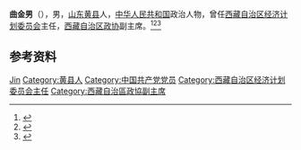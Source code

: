 '''曲金男'''（{{bd|1928年|}}），男，[[山东|山东]][[黄县|黄县]]人，[[中华人民共和国|中华人民共和国]]政治人物，曾任[[西藏自治区经济计划委员会|西藏自治区经济计划委员会]]主任，[[西藏自治区政协|西藏自治区政协]]副主席。<ref>{{cite book|title=中囯人名大辞典·现任党政军领导人物卷|author=廖盖隆等编|year=1990|publisher=上海辞书出版社|location=上海|page=}}</ref><ref>{{Cite book|title=中国共产党人名大辞典|author=盛平主编|publisher=中国国际广播出版社|year=1991|isbn=|location=北京|pages=}}</ref><ref>{{Cite book|title=中华人民共和国职官志|author=何虎生, 李耀东, 向常福主编|publisher=中国社会出版社|year=2003|isbn=9787800883934|location=北京|pages=}}</ref>

== 参考资料 ==
{{reflist}}

{{中国人物小作品}}

{{Authority control}}
{{DEFAULTSORT:Qu曲}}
[[Category:曲姓|Jin]]
[[Category:黄县人|Category:黄县人]]
[[Category:中国共产党党员|Category:中国共产党党员]]
[[Category:西藏自治区经济计划委员会主任|Category:西藏自治区经济计划委员会主任]]
[[Category:西藏自治區政協副主席|Category:西藏自治區政協副主席]]